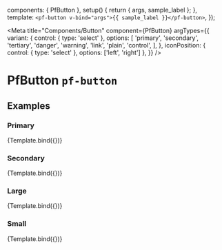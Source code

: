 

  components: { PfButton },
  setup() {
    return { args, sample_label };
  },
  template: `
    <pf-button v-bind="args">{{ sample_label }}</pf-button>
  `,
});


<Meta title="Components/Button" component={PfButton}  argTypes={{
    variant: {
      control: { type: 'select' },
      options: [
        'primary',
        'secondary',
        'tertiary',
        'danger',
        'warning',
        'link',
        'plain',
        'control',
      ],
    },
    iconPosition: { control: { type: 'select' }, options: ['left', 'right'] },
  }} />

# PfButton `pf-button`

## Examples

### Primary

<Canvas>
  <Story name="Primary" args={{
    sample_label: 'Button',
  }}>
    {Template.bind({})}
  </Story>
</Canvas>

<ArgsTable story="Primary" />

### Secondary

<Canvas>
  <Story name="Secondary" args={{
    sample_label: 'Button',
    variant: 'secondary',
  }}>
    {Template.bind({})}
  </Story>
</Canvas>

### Large

<Canvas>
  <Story name="Large" args={{
    sample_label: 'Button',
    large: true,
  }}>
    {Template.bind({})}
  </Story>
</Canvas>

### Small

<Canvas>
  <Story name="Small" args={{
    sample_label: 'Button',
    small: true,
  }}>
    {Template.bind({})}
  </Story>
</Canvas>
